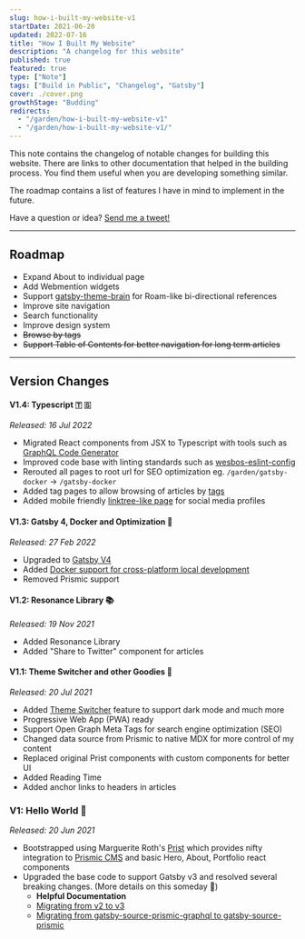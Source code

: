 ```yaml
---
slug: how-i-built-my-website-v1
startDate: 2021-06-20
updated: 2022-07-16
title: "How I Built My Website"
description: "A changelog for this website"
published: true
featured: true
type: ["Note"]
tags: ["Build in Public", "Changelog", "Gatsby"]
cover: ./cover.png
growthStage: "Budding"
redirects:
  - "/garden/how-i-built-my-website-v1"
  - "/garden/how-i-built-my-website-v1/"
---
```


<BasicImage
  src="https://res.cloudinary.com/wtkw/image/upload/v1626370084/waltertengcom/garden/how-i-built-my-website-v1/cover_ixnnpi.png"
  alt="cover"
/>

This note contains the changelog of notable changes for building this website. There are links to other documentation that helped in the building process. You find them useful when you are developing something similar.

The roadmap contains a list of features I have in mind to implement in the future.

Have a question or idea? <a href="https://twitter.com/intent/tweet?screen_name=davzoku" target="_blank">
Send me a tweet!</a>

---

## Roadmap

- Expand About to individual page
- Add Webmention widgets
- Support [gatsby-theme-brain](https://github.com/aengusmcmillin/gatsby-theme-brain) for Roam-like bi-directional references
- Improve site navigation
- Search functionality
- Improve design system
- ~~Browse by tags~~
- ~~Support Table of Contents for better navigation for long term articles~~

---

## Version Changes

#### V1.4: Typescript 🇹 🇸

_Released: 16 Jul 2022_

- Migrated React components from JSX to Typescript with tools such as [GraphQL Code Generator](https://www.graphql-code-generator.com/)
- Improved code base with linting standards such as [wesbos-eslint-config](https://github.com/wesbos/eslint-config-wesbos)
- Rerouted all pages to root url for SEO optimization eg. `/garden/gatsby-docker` -> `/gatsby-docker`
- Added tag pages to allow browsing of articles by [tags](/library/tags/swe)
- Added mobile friendly [linktree-like page](/links) for social media profiles

#### V1.3: Gatsby 4, Docker and Optimization 🐋

_Released: 27 Feb 2022_

- Upgraded to [Gatsby V4](https://www.gatsbyjs.com/docs/reference/release-notes/v4.0/)
- Added [Docker support for cross-platform local development](/gatsby-docker)
- Removed Prismic support

#### V1.2: Resonance Library 📚

_Released: 19 Nov 2021_

- Added Resonance Library
- Added "Share to Twitter" component for articles

#### V1.1: Theme Switcher and other Goodies 🎨

_Released: 20 Jul 2021_

- Added [Theme Switcher](/theme-switcher-sg) feature to support dark mode and much more
- Progressive Web App (PWA) ready
- Support Open Graph Meta Tags for search engine optimization (SEO)
- Changed data source from Prismic to native MDX for more control of my content
- Replaced original Prist components with custom components for better UI
- Added Reading Time
- Added anchor links to headers in articles

<BasicImage
  src="https://res.cloudinary.com/wtkw/image/upload/v1626761962/waltertengcom/garden/how-i-built-my-website-v1/v1-1_t9arct.png"
  alt="v1-1"
/>

### V1: Hello World 🐣

_Released: 20 Jun 2021_

- Bootstrapped using Marguerite Roth's [Prist](https://github.com/margueriteroth/gatsby-prismic-starter-prist) which provides nifty integration to [Prismic CMS](https://prismic.io/) and basic Hero, About, Portfolio react components
- Upgraded the base code to support Gatsby v3 and resolved several breaking changes. (More details on this someday 🤞)
  - **Helpful Documentation**
  - [Migrating from v2 to v3](https://www.gatsbyjs.com/docs/reference/release-notes/migrating-from-v2-to-v3/)
  - [Migrating from gatsby-source-prismic-graphql to gatsby-source-prismic](https://prismic.io/docs/technologies/migration-guide-gatsby)

<BasicImage
  src="https://res.cloudinary.com/wtkw/image/upload/v1626370084/waltertengcom/garden/how-i-built-my-website-v1/v1_yzkqga.png"
  alt="v1"
/>
